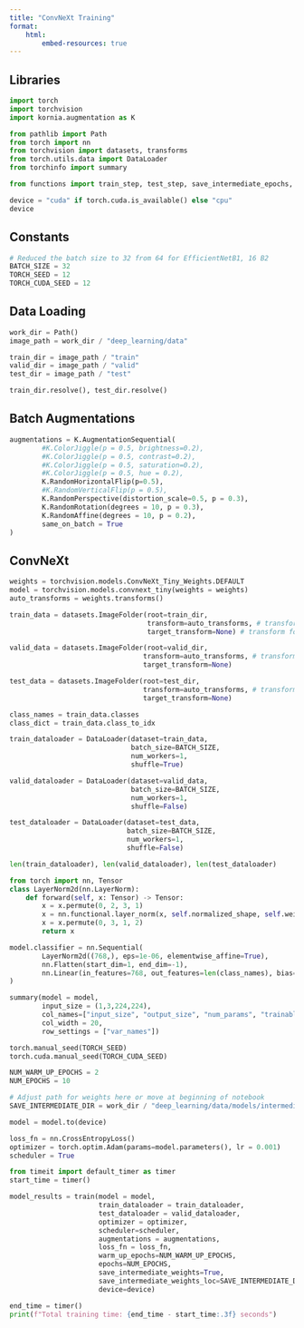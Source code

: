 ```yaml
---
title: "ConvNeXt Training"
format: 
    html:
        embed-resources: true
---
```


## Libraries

```python
import torch
import torchvision
import kornia.augmentation as K

from pathlib import Path
from torch import nn
from torchvision import datasets, transforms
from torch.utils.data import DataLoader
from torchinfo import summary
```

```python
from functions import train_step, test_step, save_intermediate_epochs, train, test_accuracy
```

```python
device = "cuda" if torch.cuda.is_available() else "cpu"
device
```

## Constants

```python

# Reduced the batch size to 32 from 64 for EfficientNetB1, 16 B2
BATCH_SIZE = 32
TORCH_SEED = 12
TORCH_CUDA_SEED = 12
```

## Data Loading

```python

work_dir = Path()
image_path = work_dir / "deep_learning/data"

train_dir = image_path / "train"
valid_dir = image_path / "valid"
test_dir = image_path / "test"

train_dir.resolve(), test_dir.resolve()

```

## Batch Augmentations

```python

augmentations = K.AugmentationSequential(
        #K.ColorJiggle(p = 0.5, brightness=0.2), 
        #K.ColorJiggle(p = 0.5, contrast=0.2), 
        #K.ColorJiggle(p = 0.5, saturation=0.2),
        #K.ColorJiggle(p = 0.5, hue = 0.2),
        K.RandomHorizontalFlip(p=0.5),
        #K.RandomVerticalFlip(p = 0.5), 
        K.RandomPerspective(distortion_scale=0.5, p = 0.3),
        K.RandomRotation(degrees = 10, p = 0.3),
        K.RandomAffine(degrees = 10, p = 0.2),
        same_on_batch = True
)
```

## ConvNeXt

```python
weights = torchvision.models.ConvNeXt_Tiny_Weights.DEFAULT
model = torchvision.models.convnext_tiny(weights = weights)
auto_transforms = weights.transforms()

train_data = datasets.ImageFolder(root=train_dir, 
                                  transform=auto_transforms, # transform for the data
                                  target_transform=None) # transform for the target, label

valid_data = datasets.ImageFolder(root=valid_dir, 
                                 transform=auto_transforms, # transform for the data
                                 target_transform=None)

test_data = datasets.ImageFolder(root=test_dir, 
                                 transform=auto_transforms, # transform for the data
                                 target_transform=None)

class_names = train_data.classes
class_dict = train_data.class_to_idx

train_dataloader = DataLoader(dataset=train_data,
                              batch_size=BATCH_SIZE, 
                              num_workers=1, 
                              shuffle=True)

valid_dataloader = DataLoader(dataset=valid_data, 
                              batch_size=BATCH_SIZE, 
                              num_workers=1, 
                              shuffle=False)

test_dataloader = DataLoader(dataset=test_data, 
                             batch_size=BATCH_SIZE, 
                             num_workers=1, 
                             shuffle=False)

len(train_dataloader), len(valid_dataloader), len(test_dataloader)

```

```python
from torch import nn, Tensor
class LayerNorm2d(nn.LayerNorm):
    def forward(self, x: Tensor) -> Tensor:
        x = x.permute(0, 2, 3, 1)
        x = nn.functional.layer_norm(x, self.normalized_shape, self.weight, self.bias, self.eps)
        x = x.permute(0, 3, 1, 2)
        return x

```

```python

model.classifier = nn.Sequential(
        LayerNorm2d((768,), eps=1e-06, elementwise_affine=True),
        nn.Flatten(start_dim=1, end_dim=-1),
        nn.Linear(in_features=768, out_features=len(class_names), bias=True)
)

summary(model = model,
        input_size = (1,3,224,224),
        col_names=["input_size", "output_size", "num_params", "trainable"],
        col_width = 20,
        row_settings = ["var_names"])

```

```python

torch.manual_seed(TORCH_SEED)
torch.cuda.manual_seed(TORCH_CUDA_SEED)

NUM_WARM_UP_EPOCHS = 2
NUM_EPOCHS = 10

# Adjust path for weights here or move at beginning of notebook
SAVE_INTERMEDIATE_DIR = work_dir / "deep_learning/data/models/intermediate_weights/ConvNeXt_Tiny_pretrained"

model = model.to(device)

loss_fn = nn.CrossEntropyLoss()
optimizer = torch.optim.Adam(params=model.parameters(), lr = 0.001)
scheduler = True

from timeit import default_timer as timer
start_time = timer()

model_results = train(model = model, 
                      train_dataloader = train_dataloader, 
                      test_dataloader = valid_dataloader, 
                      optimizer = optimizer, 
                      scheduler=scheduler,
                      augmentations = augmentations,
                      loss_fn = loss_fn, 
                      warm_up_epochs=NUM_WARM_UP_EPOCHS,
                      epochs=NUM_EPOCHS, 
                      save_intermediate_weights=True,
                      save_intermediate_weights_loc=SAVE_INTERMEDIATE_DIR,
                      device=device)

end_time = timer()
print(f"Total training time: {end_time - start_time:.3f} seconds")

```

